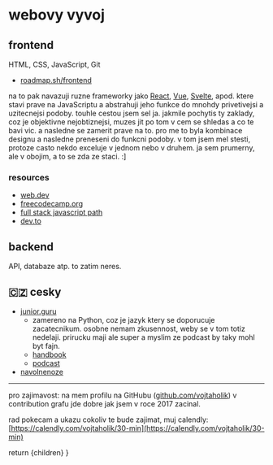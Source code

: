 # webovy vyvoj

## frontend

HTML, CSS, JavaScript, Git

- [roadmap.sh/frontend](https://roadmap.sh/frontend)

na to pak navazuji ruzne frameworky jako [React](https://reactjs.org/), [Vue](https://vuejs.org/),
[Svelte](https://svelte.dev/), apod. ktere stavi prave na JavaScriptu a abstrahuji
jeho funkce do mnohdy privetivejsi a uzitecnejsi podoby. touhle cestou jsem sel ja.
jakmile pochytis ty zaklady, coz je objektivne nejobtiznejsi, muzes jit po tom v cem se
shledas a co te bavi vic. a nasledne se zamerit prave na to. pro me to byla kombinace designu a nasledne preneseni do funkcni podoby.
v tom jsem mel stesti, protoze casto nekdo exceluje v jednom nebo v druhem. ja sem prumerny, ale v obojim, a to se zda ze staci. :]

### resources

- [web.dev](https://web.dev/)
- [freecodecamp.org](https://www.freecodecamp.org/)
- [full stack javascript path](https://www.theodinproject.com/paths/full-stack-javascript)
- [dev.to](https://dev.to/)

## backend

API, databaze atp. to zatim neres.

## 🇨🇿 cesky

- [junior.guru](https://junior.guru/)
  - zamereno na Python, coz je jazyk ktery se doporucuje zacatecnikum. osobne nemam zkusennost, weby se v tom totiz nedelaji. prirucku maji ale super a myslim ze podcast by taky mohl byt fajn.
  - [handbook](https://junior.guru/handbook/)
  - [podcast](https://junior.guru/podcast/)
- [navolnenoze](https://www.youtube.com/c/NavolnenozeCz)

---

pro zajimavost: na mem profilu na GitHubu ([github.com/vojtaholik](https://github.com/vojtaholik/)) v contribution grafu jde dobre jak jsem v roce 2017 zacinal.

rad pokecam a ukazu cokoliv te bude zajimat, muj calendly: [https://calendly.com/vojtaholik/30-min](https://calendly.com/vojtaholik/30-min)


  return <ArticleTemplate title="Honza">{children}</ArticleTemplate>
}
